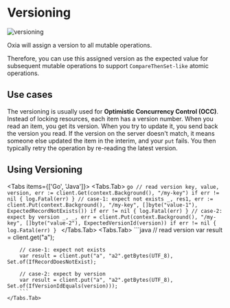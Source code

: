 
# Versioning

![versioning](/features/versioning.png)

Oxia will assign a version to all mutable operations.

Therefore, you can use this assigned version as the expected value for subsequent mutable operations to support `CompareThenSet-like` atomic operations.

## Use cases

The versioning is usually used for **Optimistic Concurrency Control (OCC)**. Instead of locking resources, each item has a version number. When you read an item, you get its version. When you try to update it, you send back the version you read. If the version on the server doesn't match, it means someone else updated the item in the interim, and your `put` fails. You then typically retry the operation by re-reading the latest version.


## Using Versioning

<Tabs items={['Go', 'Java']}>
    <Tabs.Tab>
        ```go
        // read version
        key, value, version, err := client.Get(context.Background(), "/my-key")
        if err != nil {
            log.Fatal(err)
        }
        // case-1: expect not exists
        _, res1, err := client.Put(context.Background(), "/my-key", []byte("value-1"), ExpectedRecordNotExists())
        if err != nil {
            log.Fatal(err)
        }
        // case-2: expect by version
        _, _, err = client.Put(context.Background(), "/my-key", []byte("value-2"), ExpectedVersionId(version))
        if err != nil {
            log.Fatal(err)
        }
        ```
    </Tabs.Tab>
    <Tabs.Tab>
        ```java
        // read version
        var result = client.get("a");

        // case-1: expect not exists
        var result = client.put("a", "a2".getBytes(UTF_8), Set.of(IfRecordDoesNotExist);

        // case-2: expect by version
        var result = client.put("a", "a2".getBytes(UTF_8), Set.of(IfVersionIdEquals(version)));
        ```
    </Tabs.Tab>
</Tabs>